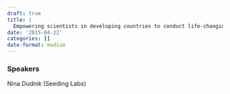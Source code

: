 ```yaml
---
draft: true 
title: |
  Empowering scientists in developing countries to conduct life-changing research
date: '2015-04-22'
categories: []
date-format: medium 
---
```



### Speakers  
Nina Dudnik (Seeding Labs)



